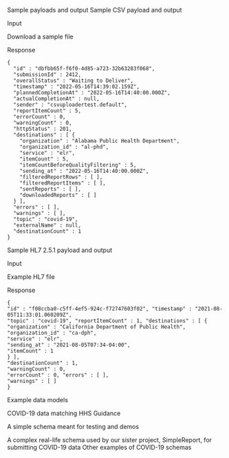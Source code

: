 Sample payloads and output
Sample CSV payload and output

Input

Download a sample file

Response

```
{
  "id" : "dbfbb65f-f6f0-4d85-a723-32b63283f068",
  "submissionId" : 2412,
  "overallStatus" : "Waiting to Deliver",
  "timestamp" : "2022-05-16T14:39:02.159Z",
  "plannedCompletionAt" : "2022-05-16T14:40:00.000Z",
  "actualCompletionAt" : null,
  "sender" : "csvuploadertest.default",
  "reportItemCount" : 5,
  "errorCount" : 0,
  "warningCount" : 0,
  "httpStatus" : 201,
  "destinations" : [ {
    "organization" : "Alabama Public Health Department",
    "organization_id" : "al-phd",
    "service" : "elr",
    "itemCount" : 5,
    "itemCountBeforeQualityFiltering" : 5,
    "sending_at" : "2022-05-16T14:40:00.000Z",
    "filteredReportRows" : [ ],
    "filteredReportItems" : [ ],
    "sentReports" : [ ],
    "downloadedReports" : [ ]
  } ],
  "errors" : [ ],
  "warnings" : [ ],
  "topic" : "covid-19",
  "externalName" : null,
  "destinationCount" : 1
}
```

Sample HL7 2.5.1 payload and output

Input

Example HL7 file

Response

```
{
"id" : "f08ccba0-c5ff-4ef5-924c-f72747603f02", "timestamp" : "2021-08-05T11:33:01.060209Z",
"topic" : "covid-19", "reportItemCount" : 1, "destinations" : [ {
"organization" : "California Department of Public Health", "organization_id" : "ca-dph",
"service" : "elr",
"sending_at" : "2021-08-05T07:34-04:00",
"itemCount" : 1
} ],
"destinationCount" : 1,
"warningCount" : 0,
"errorCount" : 0, "errors" : [ ],
"warnings" : [ ]
}
```

Example data models

COVID-19 data matching HHS Guidance

A simple schema meant for testing and demos

A complex real-life schema used by our sister project, SimpleReport, for submitting COVID-19 data
Other examples of COVID-19 schemas
